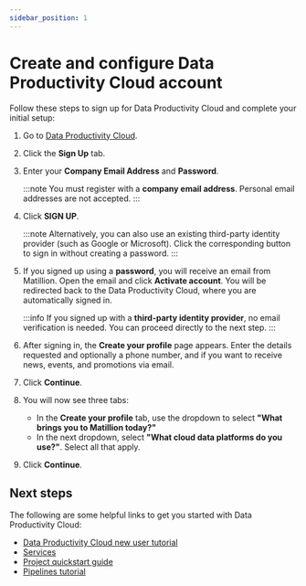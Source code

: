```yaml
---
sidebar_position: 1
---
```


# Create and configure Data Productivity Cloud account

Follow these steps to sign up for Data Productivity Cloud and complete your initial setup:

1. Go to [Data Productivity Cloud](https://app.matillion.com/hub/).  
2. Click the **Sign Up** tab.
3. Enter your **Company Email Address** and **Password**.

    :::note
    You must register with a **company email address**. Personal email addresses are not accepted.
    :::

4. Click **SIGN UP**.

    :::note
    Alternatively, you can also use an existing third-party identity provider (such as Google or Microsoft). Click the corresponding button to sign in without creating a password.
    :::

5. If you signed up using a **password**, you will receive an email from Matillion. Open the email and click **Activate account**. You will be redirected back to the Data Productivity Cloud, where you are automatically signed in.

    :::info
    If you signed up with a **third-party identity provider**, no email verification is needed. You can proceed directly to the next step.
    :::

6. After signing in, the **Create your profile** page appears. Enter the details requested and optionally a phone number, and if you want to receive news, events, and promotions via email.

7. Click **Continue**.

8. You will now see three tabs:
    * In the **Create your profile** tab, use the dropdown to select **"What brings you to Matillion today?"**
    * In the next dropdown, select **"What cloud data platforms do you use?"**. Select all that apply.

9. Click **Continue**.

## Next steps

The following are some helpful links to get you started with Data Productivity Cloud:

* [Data Productivity Cloud new user tutorial](https://docs.matillion.com/data-productivity-cloud/designer/docs/new-user-tutorial/)
* [Services](https://docs.matillion.com/data-productivity-cloud/hub/docs/services/)
* [Project quickstart guide](https://docs.matillion.com/data-productivity-cloud/designer/docs/project-quickstart-guide/)
* [Pipelines tutorial](https://docs.matillion.com/data-productivity-cloud/designer/docs/pipelines-tutorial/)